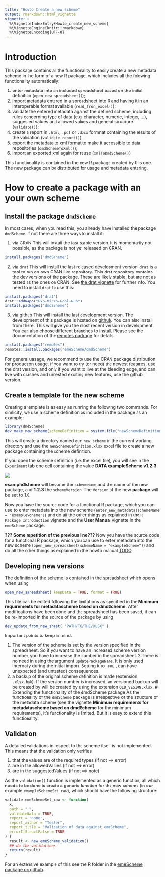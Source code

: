 ```yaml
---
title: "Howto Create a new scheme"
output: rmarkdown::html_vignette
vignette: >
  %\VignetteIndexEntry{Howto_create_new_scheme}
  %\VignetteEngine{knitr::rmarkdown}
  %\VignetteEncoding{UTF-8}
---
```


# Introduction

This package contains all the functionality to easily create a new metadata scheme in the form of a new R package, which includes all the folowing functionality automatically:

1. enter metadata into an included spreadsheet based on the initial definition (`open_new_spreadsheet()`);
2. import metadata entered in a spreadsheet into R and having it in an interoperable format available (`read_fron_excel()`);
3. validate the entered metadata against the defined scheme, including rules concerning type of data (e.g. character, numeric, integer, ...), suggested values and allowed values and general structure (`validate()`);
4. create a report in `.html`, `.pdf` or `.docx` formnat containing the results of the validation (`validate_report()`);
5. export the metadata to xml format to make it accessible to data repositories (`dmdSchemeToXml()`);
6. import an exported xml again for reuse (`xmlToDmdScheme()`)

This functionality is contained in the new R package created by this one. The new package can be distributed for usage and metadata entering.

# How to create a package with an your own scheme

## Install the package `dmdScheme`
In most cases, when you read this, you already have installed the package `dmdScheme`. If not there are three ways to install it:

1. via CRAN
This will install the last stable version.
It is momentarily not possible, as the package is not yet released on CRAN.

```r
install.packages("dmdScheme")
```

2. via `drat`
This will install the last released development version.
`drat` is a tool to run an own CRAN like repository. This drat repository contains the dev versions of the package. These are likely stable, but are not as tested as the ones on CRAN. See [the drat vignette](http://dirk.eddelbuettel.com/code/drat.html) for further info.
You need to install `drat` to use this:

```r
install.packages("drat")
drat::addRepo("Exp-Micro-Ecol-Hub")
install.packages("dmdScheme")
```

3. via github
This will install the last development version.
The development of this package is hosted on [github](https://github.com/rkrug/dmdScheme). You can also install from there. This will give you the most recent version in development. You can also choose different branches to install. Please see the documentation of the [remotes package](https://github.com/r-lib/remotes) for details.

```r
install.packages("remotes")
remotes::install.packages("emeScheme/dmdScheme")
```

For general uasage, we recommend to use the CRAN package distribution for production usage. If you want to try (or need) the newest features, use the drat version, and only if you want to live at the bleeding edge, and can live with crashes and untested exciting new features, use the github version. 

## Create a template for the new scheme
Creating a template is as easy as running the following two commands. For simlicity, we use a scheme definition as included in the package as an example:

```r
library(dmdScheme)
dev_make_new_scheme(schemeDefinition = system.file("newSchemeDefinition.xlsx", package = "dmdScheme") , path = "our_new_scheme")
```

This will create a directory named `our_new_scheme` in the current working directory and use the `newSchemeDefinition.xlsx` excel file to create a new package containing the scheme definition.

If you open the scheme definition (i.e. the excel file), you will see in the `Experiment` tab one cell containing the value **DATA exampleScheme v1.2.3**.

![](./figs/name_version.png)

**exampleScheme** will become the `schemeName` and the name of the new package, and **1.2.3** the `schemeVersion`. The `Version` of the new **package** will be set to 1.0.

Now you have the source code for a functional R package, which you can use to enter metadata into the new scheme (`enter_new_metadata(schemeName = "exampleScheme")`) and do all the other things as explained in the `R Package Introduction` vignette and the **User Manual** vignette in the  `emeScheme` package.

**??? Some repetition of the previous line???** Now you have the source code for a functional R package, which you can use to enter metadata into the new scheme (`open_new_spreadsheet(schemeName = "exampleScheme")`) and do all the other things as explained in the howto manual [TODO](TODO).

## Developing new versions
The definition of the scheme is contained in the spreadsheet which opens when using

```r
open_new_spreadsheet( keepData = TRUE, format = TRUE)
```

This file can be edited following the limitations as specified in the **Minimum requirements for metadatascheme based on dmdScheme**. After modifications have been done and the spreadsheet has been saved, it can be re-imported in the source of the package by using

```r
dev_update_from_new_sheet( "PATH/TO/THE/XLSX" )
```

Important points to keep in mind:

1. The version of the scheme is set by the version specified in the spreadsheet. So if you want to have an increased scheme version number, you have to increase the number in the spreadsheet.
2.There is no need in using the argument `updatePackageName`. It is only used internally during the initial import. Setting it to `TRUE` , can have unexpected (and untested) consequences.
3. a backup of the original scheme definition is made (extension `.xlsx.bak`). If the version number is increased, an versioned backup will be created by  will be created by using the extension `OLD_VESION.xlsx`. 
# Extending the functionality of the dmdScheme package
As the functionality of the `dmdScheme` package is irrespective of the structure of the metadata scheme (see the vignette **Minimum requirements for metadatascheme based on dmdScheme** for the minimum requirements), it's functionality is limited. But it is easy to extend this functionality.

## Validation
A detailed validations in respect to the scheme itself is not implemented. This means that the validation only verifies

1. that the values are of the required types (if not ==> error)
2. are in the allowedValues (if not ==> error)
3. are in the suggestedValues (if not ==> note)

As the `validation()` function is implemented as a generic function, all which needs to be done is create a generic function for the new scheme (in our example `exampleSchemeSet_raw`), which should have the following structure:

```r
validate.emeSchemeSet_raw <- function(
  x,
  path = ".",
  validateData = TRUE,
  report = "none",
  report_author = "Tester",
  report_title = "Validation of data against emeScheme",
  errorIfStructFalse = TRUE
) {
  result <- new_emeScheme_validation()
  ## do the validations
  return(result)
}
```

For an extensive example of this see the R folder in the [emeScheme package on github](https://github.com/Exp-Micro-Ecol-Hub/emeScheme).
